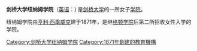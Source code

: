 {{multiple issues|
{{expand|time=2018-09-30T17:00:42+00:00}}
{{expert|time=2018-09-30T17:00:42+00:00}}
{{unreferenced|time=2018-09-30T17:00:42+00:00}}
}}
{{Infobox Cambridge college
| name = 纽纳姆学院
| infobox_colour = #000066
| text_colour =
| link_colour = #FFCC00
| image = [[File:Newnham_crest.png|128px]]
| colours =#999999
| full_name =
| latin_name =
| latin_motto =
| english_motto =
| founder =
| founder_pl =
| named_for = 纽纳姆村
| established = 1871年
| old_names = 纽纳姆学堂
| location = [http://www.cam.ac.uk/map/v3/drawmap.cgi?mp=main;xx=1334;yy=1227;mt=c;ms=100;tl=Newnham%20College 西奇威克道]
| women_only = yes
| mature_students = yes
| head_label = Principal
| head = 帕特里夏·霍奇森
| undergraduates = 398
| JCR_President =
| graduates = 148
| MCR_President =
| SCR_President =
| sister_college = 牛津大学玛格丽特夫人学堂
| sister_college_pl =
| homepage = http://www.newn.cam.ac.uk/
| boat_club =
}}
'''剑桥大学纽纳姆学院'''（[[英语|英语]]：'''{{lang|en|Newnham College, Cambridge}}''') 是[[剑桥大学|剑桥大学]]的一所女子[[剑桥大学学院列表|学院]]。

纽纳姆学院由[[亨利·西季威克|亨利·西季威克]]建于1871年，是继[[剑桥大学格顿学院|格顿学院]]后第二所招收女性入学的学院。

{{University of Cambridge}}
{{英國小作品}}

[[Category:剑桥大学纽纳姆学院|Category:剑桥大学纽纳姆学院]]
[[Category:1871年創建的教育機構|Category:1871年創建的教育機構]]